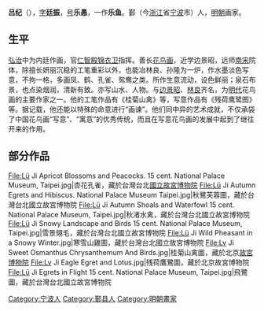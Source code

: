 '''吕纪'''（{{bd|1477年||？||catIdx=L}}），[[表字|字]]'''廷振'''，[[号|号]]'''乐愚'''，一作'''乐鱼'''。鄞（今[[浙江|浙江]]省[[宁波|宁波]]市）人，[[明朝|明朝]]画家。

==生平==
[[弘治|弘治]]中为内廷作画，官[[內務府公署|仁智殿]][[锦衣卫|锦衣卫]]指挥。善长[[花鸟画|花鸟画]]，近学边景昭，远师[[南宋|南宋]]院体，除擅长妍丽沉稳的工笔重彩以外，也能冶林良、孙隆为一炉，作水墨淡色写意，不拘一格，多画凤、鹤、孔雀、鸳鸯之类。所作生意流动，设色鲜丽；泉石布景，也点染烟润，清新有致。亦写山水、人物。与[[边景昭|边景昭]]、[[林良_(明代)|林良]]齐名，为[[明代|明代]]花鸟画的主要作家之一。他的工笔作品有《桂菊山禽》等，写意作品有《残荷鹰鹭图》等。据记载，他还能以特殊的命意进行“画谏”。他们同中异的艺术成就，不仅承袋了中国花鸟画“写意”、“寓意”的优秀传统，而且在写意花鸟画的发展中起到了继往开来的作用。

==部分作品==
<gallery perrow="4">
File:Lü Ji Apricot Blossoms and Peacocks. 15 cent. National Palace Museum, Taipei.jpg|杏花孔雀，藏於台灣台北[[國立故宮博物院|國立故宮博物院]]
File:Lü Ji Autumn Egrets and Hibiscus. National Palace Museum Taipei.jpg|秋鷺芙蓉圖，藏於台灣台北國立故宮博物院
File:Lü Ji Autumn Shoals and Waterfowl 15 cent. National Palace Museum, Taipei.jpg|秋渚水禽，藏於台灣台北國立故宮博物院
File:Lü Ji Snowy Landscape and Birds 15 cent. National Palace Museum, Taipei.jpg|雪景翎毛，藏於台灣台北國立故宮博物院
File:Lü Ji Wild Pheasant in a Snowy Winter.jpg|寒雪山雞圖，藏於台灣台北國立故宮博物院
File:Lv Ji Sweet Osmanthus Chrysanthemum And Birds.jpg|桂菊山禽圖，藏於北京[[故宮博物院_(北京)|故宮博物院]]
File:Lv Ji Eagle Egret and Lotus.jpg|残荷鷹鷺圖，藏於北京故宮博物院
File:Lü Ji Egrets in Flight 15 cent. National Palace Museum, Taipei.jpg|飛鷺圖，藏於台灣台北國立故宮博物院
</gallery>

{{明朝鄞县四绝}}

{{Authority control}}

{{DEFAULTSORT:}}
[[Category:宁波人|Category:宁波人]]
[[Category:鄞县人|Category:鄞县人]]
[[Category:明朝畫家|Category:明朝畫家]]


{{浙江人小作品}}